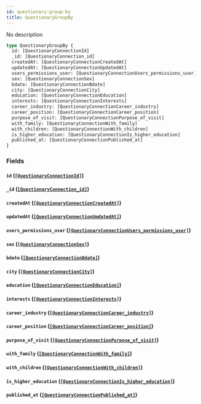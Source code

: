 ```yaml
---
id: questionary-group-by
title: QuestionaryGroupBy
---
```


No description

```graphql
type QuestionaryGroupBy {
  id: [QuestionaryConnectionId]
  _id: [QuestionaryConnection_id]
  createdAt: [QuestionaryConnectionCreatedAt]
  updatedAt: [QuestionaryConnectionUpdatedAt]
  users_permissions_user: [QuestionaryConnectionUsers_permissions_user]
  sex: [QuestionaryConnectionSex]
  bdate: [QuestionaryConnectionBdate]
  city: [QuestionaryConnectionCity]
  education: [QuestionaryConnectionEducation]
  interests: [QuestionaryConnectionInterests]
  career_industry: [QuestionaryConnectionCareer_industry]
  career_position: [QuestionaryConnectionCareer_position]
  purpose_of_visit: [QuestionaryConnectionPurpose_of_visit]
  with_family: [QuestionaryConnectionWith_family]
  with_children: [QuestionaryConnectionWith_children]
  is_higher_education: [QuestionaryConnectionIs_higher_education]
  published_at: [QuestionaryConnectionPublished_at]
}
```

### Fields

#### `id` ([`[QuestionaryConnectionId]`](/v1/objects/questionary-connection-id))

#### `_id` ([`[QuestionaryConnection_id]`](/v1/objects/questionary-connection-id))

#### `createdAt` ([`[QuestionaryConnectionCreatedAt]`](/v1/objects/questionary-connection-created-at))

#### `updatedAt` ([`[QuestionaryConnectionUpdatedAt]`](/v1/objects/questionary-connection-updated-at))

#### `users_permissions_user` ([`[QuestionaryConnectionUsers_permissions_user]`](/v1/objects/questionary-connection-users-permissions-user))

#### `sex` ([`[QuestionaryConnectionSex]`](/v1/objects/questionary-connection-sex))

#### `bdate` ([`[QuestionaryConnectionBdate]`](/v1/objects/questionary-connection-bdate))

#### `city` ([`[QuestionaryConnectionCity]`](/v1/objects/questionary-connection-city))

#### `education` ([`[QuestionaryConnectionEducation]`](/v1/objects/questionary-connection-education))

#### `interests` ([`[QuestionaryConnectionInterests]`](/v1/objects/questionary-connection-interests))

#### `career_industry` ([`[QuestionaryConnectionCareer_industry]`](/v1/objects/questionary-connection-career-industry))

#### `career_position` ([`[QuestionaryConnectionCareer_position]`](/v1/objects/questionary-connection-career-position))

#### `purpose_of_visit` ([`[QuestionaryConnectionPurpose_of_visit]`](/v1/objects/questionary-connection-purpose-of-visit))

#### `with_family` ([`[QuestionaryConnectionWith_family]`](/v1/objects/questionary-connection-with-family))

#### `with_children` ([`[QuestionaryConnectionWith_children]`](/v1/objects/questionary-connection-with-children))

#### `is_higher_education` ([`[QuestionaryConnectionIs_higher_education]`](/v1/objects/questionary-connection-is-higher-education))

#### `published_at` ([`[QuestionaryConnectionPublished_at]`](/v1/objects/questionary-connection-published-at))
